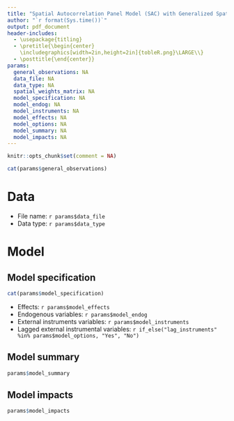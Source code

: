 ```yaml
---
title: "Spatial Autocorrelation Panel Model (SAC) with Generalized Spatial Two Stage Least Squares (GS2SLS) estimator report"
author: "`r format(Sys.time())`"
output: pdf_document
header-includes:
  - \usepackage{titling}
  - \pretitle{\begin{center}
    \includegraphics[width=2in,height=2in]{tobleR.png}\LARGE\\}
  - \posttitle{\end{center}}
params:
  general_observations: NA
  data_file: NA
  data_type: NA
  spatial_weights_matrix: NA
  model_specification: NA
  model_endog: NA
  model_instruments: NA
  model_effects: NA
  model_options: NA
  model_summary: NA
  model_impacts: NA
---
```


```r
knitr::opts_chunk$set(comment = NA)
```

```r
cat(params$general_observations)
```

# Data

* File name: `r params$data_file`
* Data type: `r params$data_type`

# Model

## Model specification

```r
cat(params$model_specification)
```

* Effects: `r params$model_effects`
* Endogenous variables: `r params$model_endog`
* External instruments variables: `r params$model_instruments`
* Lagged external instrumental variables: `r if_else("lag_instruments" %in% params$model_options, "Yes", "No")`

## Model summary

```r
params$model_summary
```

## Model impacts

```r
params$model_impacts
```


